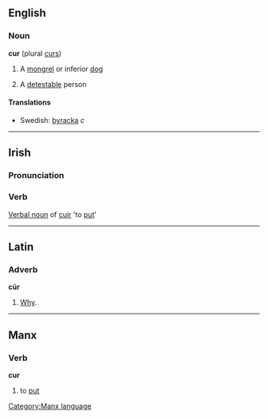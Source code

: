 ==English==
===Noun===
'''cur''' (plural [[curs]])
#A [[mongrel]] or inferior [[dog]]
#{{archaic}} A [[detestable]] person

====Translations====
*Swedish: [[byracka]] ''c''

----

==Irish==
===Pronunciation===
{{IPA|[kur]}}
===Verb===
[[Verbal noun]] of [[cuir]] 'to [[put]]'

----

==Latin==
===Adverb===
'''c&#363;r'''
# [[Why]].

----

==Manx==
===Verb===
'''cur'''
#to [[put]]

[[Category:Manx language]]
